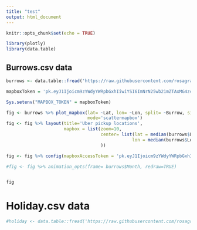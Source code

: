 ```yaml
---
title: "test"
output: html_document
---
```


```r
knitr::opts_chunk$set(echo = TRUE)
```

```r
library(plotly)
library(data.table)
```


## Burrows.csv data
```r
burrows <- data.table::fread('https://raw.githubusercontent.com/rosagradilla19/uberNYC/master/burrows.csv')

mapboxToken = 'pk.eyJ1Ijoicm9zYWdyYWRpbGxhIiwiYSI6ImNrN25wb21mZTAxMG4zcHQzam1qaTF5MTYifQ.OHXhzQkkdmT9aH3A8-5ftQ'

Sys.setenv("MAPBOX_TOKEN" = mapboxToken)

fig <- burrows %>% plot_mapbox(lat= ~Lat, lon= ~Lon, split= ~Burrow, size=1,
                               mode='scattermapbox')
fig <- fig %>% layout(title='Uber pickup locations',
                      mapbox = list(zoom=10,
                                    center= list(lat = median(burrows$Lat),
                                                lon = median(burrows$Lon))
                                    ))

fig <- fig %>% config(mapboxAccessToken = 'pk.eyJ1Ijoicm9zYWdyYWRpbGxhIiwiYSI6ImNrN25wb21mZTAxMG4zcHQzam1qaTF5MTYifQ.OHXhzQkkdmT9aH3A8-5ftQ')

#fig <- fig %>% animation_opts(frame= burrows$Month, redraw=TRUE)


fig
```


# Holiday.csv data

```r
#holiday <- data.table::fread('https://raw.githubusercontent.com/rosagradilla19/uberNYC/master/holiday.csv')


```



